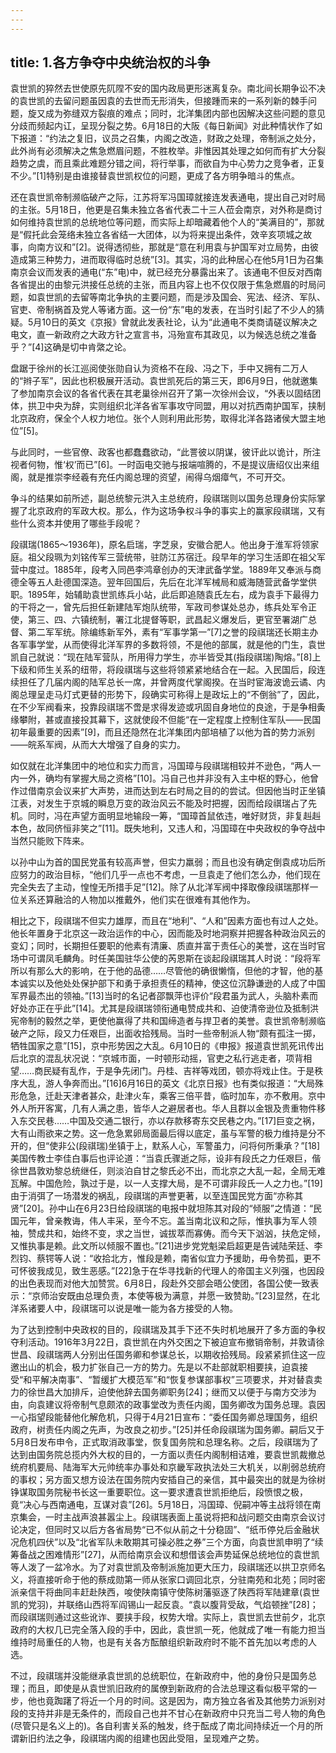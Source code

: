 ```yaml
---
---
---
```

title: 1.各方争夺中央统治权的斗争
---




袁世凯的猝然去世使原先阢陧不安的国内政局更形迷离复杂。南北间长期争讼不决的袁世凯的去留问题虽因袁的去世而无形消失，但接踵而来的一系列新的棘手问题，旋又成为弥缝双方裂痕的难点；同时，北洋集团内部也因解决这些问题的意见分歧而频起内讧，呈现分裂之势。6月18日的大阪《每日新闻》对此种情状作了如下报道：“约法之复旧，议员之召集，内阁之改造，财政之处理，帝制派之处分，此外尚有必须解决之焦急燃眉问题，不胜枚举。非惟因其处理之如何而有扩大分裂趋势之虞，而且乘此难题分错之间，将行举事，而欲自为中心势力之竞争者，正复不少。”[1]特别是由谁接替袁世凯权位的问题，更成了各方明争暗斗的焦点。

还在袁世凯帝制濒临破产之际，江苏将军冯国璋就接连发表通电，提出自己对时局的主张。5月18日，他更是召集未独立各省代表二十三人莅会南京，对外称是商讨如何维持袁世凯的总统地位等问题，而实际上却暗藏着他个人的“美满目的”，那就是“假托此会笼络未独立各省结一大团体，以为将来提出条件，效辛亥项城之故事，向南方议和”[2]。说得透彻些，那就是“意在利用袁与护国军对立局势，由彼造成第三种势力，进而取得临时总统”[3]。其实，冯的此种居心在他5月1日为召集南京会议而发表的通电(“东”电)中，就已经充分暴露出来了。该通电不但反对西南各省提出的由黎元洪接任总统的主张，而且内容上也不仅仅限于焦急燃眉的时局问题，如袁世凯的去留等南北争执的主要问题，而是涉及国会、宪法、经济、军队、官吏、帝制祸首及党人等诸方面。这一份“东”电的发表，在当时引起了不少人的猜疑。5月10日的英文《京报》曾就此发表社论，认为“此通电不类商请磋议解决之电文，直一新政府之大政方针之宣言书，冯殆宣布其政见，以为候选总统之准备乎？”[4]这确是切中肯綮之论。

盘踞于徐州的长江巡阅使张勋自认为资格不在段、冯之下，手中又拥有二万人的“辫子军”，因此也积极展开活动。袁世凯死后的第三天，即6月9日，他就邀集了参加南京会议的各省代表在其老巢徐州召开了第一次徐州会议，“外表以固结团体，拱卫中央为辞，实则组织北洋各省军事攻守同盟，用以对抗西南护国军，挟制北京政府，保全个人权力地位。张个人则利用此形势，取得北洋各路诸侯大盟主地位”[5]。

与此同时，一些官僚、政客也都蠢蠢欲动，“此詈彼以阴谋，彼讦此以诡计，所注视者何物，惟‘权’而已”[6]。一时函电交驰与报端喧腾的，不是提议唐绍仪出来组阁，就是推崇李经羲有充任内阁总理的资望，闹得乌烟瘴气，不可开交。

争斗的结果如前所述，副总统黎元洪入主总统府，段祺瑞则以国务总理身份实际掌握了北京政府的军政大权。那么，作为这场争权斗争的事实上的赢家段祺瑞，又有些什么资本并使用了哪些手段呢？

段祺瑞(1865～1936年)，原名启瑞，字芝泉，安徽合肥人。他出身于淮军将领家庭。祖父段珮为刘铭传军三营统带，驻防江苏宿迁。段早年的学习生活即在祖父军营中度过。1885年，段考入同邑李鸿章创办的天津武备学堂。1889年又奉派与商德全等五人赴德国深造。翌年回国后，先后在北洋军械局和威海随营武备学堂供职。1895年，始辅助袁世凯练兵小站，此后即追随袁氏左右，成为袁手下最得力的干将之一，曾先后担任新建陆军炮队统带，军政司参谋处总办，练兵处军令正使，第三、四、六镇统制，署江北提督等职，武昌起义爆发后，更官至署湖广总督、第二军军统。除编练新军外，素有“军事学第一”[7]之誉的段祺瑞还长期主办各军事学堂，从而使得北洋军界的多数将领，不是他的部属，就是他的门生，袁世凯自己就说：“现在陆军营队，所用得力学生，亦半皆受其(指段祺瑞)陶熔。”[8]上下级和师生关系的纽带，将段祺瑞与这些将领紧紧地结合在一起。入民国后，段连续担任了几届内阁的陆军总长一席，并曾两度代掌阁揆。在当时宦海波诡云谲、内阁总理呈走马灯式更替的形势下，段确实可称得上是政坛上的“不倒翁”了，因此，在不少军阀看来，投靠段祺瑞不啻是求得发迹或巩固自身地位的良途，于是争相夤缘攀附，甚或直接投其幕下，这就使段不但能“在一定程度上控制住军队——民国初年最重要的因素”[9]，而且还隐然在北洋集团内部培植了以他为首的势力派别——皖系军阀，从而大大增强了自身的实力。

如仅就在北洋集团中的地位和实力而言，冯国璋与段祺瑞相较并不逊色，“两人一内一外，确均有掌握大局之资格”[10]。冯自己也并非没有入主中枢的野心，他曾作过借南京会议来扩大声势，进而达到左右时局之目的的尝试。但因他当时正坐镇江表，对发生于京城的瞬息万变的政治风云不能及时把握，因而给段祺瑞占了先机。同时，冯在声望方面明显地输段一筹，“国璋首鼠依违，唯好财货，非复赳赳本色，故同侪恒非笑之”[11]。既失地利，又违人和，冯国璋在中央政权的争夺战中当然只能败下阵来。

以孙中山为首的国民党虽有较高声誉，但实力羸弱；而且也没有确定倒袁成功后所应努力的政治目标，“他们几乎一点也不考虑，一旦袁走了他们怎么办，他们现在完全失去了主动，惶惶无所措手足”[12]。除了从北洋军阀中择取像段祺瑞那样一位关系还算融洽的人物加以推戴外，他们实在很难有其他作为。

相比之下，段祺瑞不但实力雄厚，而且在“地利”、“人和”因素方面也有过人之处。他长年置身于北京这一政治运作的中心，因而能及时地洞察并把握各种政治风云的变幻；同时，长期担任要职的他素有清廉、质直并富于责任心的美誉，这在当时官场中可谓凤毛麟角。时任美国驻华公使的芮恩斯在谈起段祺瑞其人时说：“段将军所以有那么大的影响，在于他的品德……尽管他的确很懒惰，但他的才智，他的基本诚实以及他处处保护部下和勇于承担责任的精神，使这位沉静谦逊的人成了中国军界最杰出的领袖。”[13]当时的名记者邵飘萍也评价“段君虽为武人，头脑朴素而好处亦正在乎此”[14]。尤其是段祺瑞领衔通电赞成共和、迫使清帝逊位及抵制洪宪帝制的毅然之举，更使他赢得了共和国缔造者与捍卫者的美誉。袁世凯帝制濒临破产之际，段又力任艰巨，出面收拾残局。当时一些帝制派人物“颇有孤注一掷，牺牲国家之意”[15]，京中形势因之大乱。6月10日的《申报》报道袁世凯死讯传出后北京的混乱状况说：“京城市面，一时顿形动摇，官吏之私行逃走者，项背相望……商民疑有乱作，于是争先闭门。丹桂、吉祥等戏团，顿亦将戏止住。于是秩序大乱，游人争奔而出。”[16]6月16日的英文《北京日报》也有类似报道：“大局殊形危急，迁赴天津者甚众，赴津火车，乘客三倍平昔，临时加车，亦不敷用。京中外人所开客寓，几有人满之患，皆华人之避居者也。华人且群以金银及贵重物件移入东交民巷……中国及交通二银行，亦以存款移寄东交民巷之内。”[17]巨变之祸，大有山雨欲来之势。这一危急累卵局面最后得以底定，虽与军警的极力维持是分不开的，但“使非公(段祺瑞)坐镇于上，默系人心，军警虽力，问将何所秉承？”[18]美国传教士李佳白事后也评论道：“当袁氏骤逝之际，设非有段氏之力任艰巨，偕徐世昌敦劝黎总统继任，则淡泊自甘之黎氏必不出，而北京之大乱一起，全局无难瓦解。中国危险，孰过于是，以一人支撑大局，是不可谓非段氏一人之力也。”[19]由于消弭了一场潜发的祸乱，段祺瑞的声誉更著，以至连国民党方面“亦称其贤”[20]。孙中山在6月23日给段祺瑞的电报中就坦陈其对段的“倾服”之情道：“民国元年，曾亲教诲，伟人丰采，至今不忘。盖当南北议和之际，惟执事为军人领袖，赞成共和，始终不变，求之当世，诚拔萃而寡俦。而今天下汹汹，扶危定倾，又惟执事是赖。此文所以倾服不置也。”[21]进步党党魁梁启超更是告诫陆荣廷、李烈钧、蔡锷等人说：“收拾北方，惟段是赖，南省似宜力予援助，毋令势孤，更不可怀彼我成见，致生恶感。”[22]急于在华寻找新的代理人的帝国主义列强，也因段的出色表现而对他大加赞赏。6月8日，段赴外交部会晤公使团，各国公使一致表示：“京师治安既由总理负责，本使等极为满意，并愿一致赞助。”[23]显然，在北洋系诸要人中，段祺瑞可以说是唯一能为各方接受的人物。

为了达到控制中央政权的目的，段祺瑞及其手下还不失时机地展开了多方面的争权夺利活动。1916年3月22日，袁世凯在内外交困之下被迫宣布撤销帝制，并敦请徐世昌、段祺瑞两人分别出任国务卿和参谋总长，以期收拾残局。段紧紧抓住这一应邀出山的机会，极力扩张自己一方的势力。先是以不赴部就职相要挟，迫袁接受“和平解决南事”、“暂缓扩大模范军”和“恢复参谋部事权”三项要求，并对替袁卖力的徐世昌大加排斥，迫使他辞去国务卿职务[24]；继而又以便于与南方交涉为由，向袁建议将帝制气息颇浓的政事堂改为责任内阁，国务卿改为国务总理。袁因一心指望段能替他化解危机，只得于4月21日宣布：“委任国务卿总理国务，组织政府，树责任内阁之先声，为改良之初步。”[25]并任命段祺瑞为国务卿。嗣后又于5月8日发布申令，正式取消政事堂，恢复国务院和总理名称。之后，段祺瑞为了达到由国务院总揽内外大权的目的，一方面以责任内阁制相诘难，要袁世凯裁撤总统府机要局、陆海军大元帅统率办事处和京畿军政执法处三大机关，以削弱总统府的事权；另方面又想方设法在国务院内安插自己的亲信，其中最突出的就是为徐树铮谋取国务院秘书长这一重要职位。这一要求遭袁世凯拒绝后，段愤恨之极，竟“决心与西南通电，互谋对袁”[26]。5月18日，冯国璋、倪嗣冲等主战将领在南京集会，一时主战声浪甚嚣尘上。段祺瑞表面上虽说将把和战问题交由南京会议讨论决定，但同时又以后方各省局势“已不似从前之十分稳固”、“纸币停兑后金融状况危机四伏”以及“北省军队未敢期其可操必胜之券”三个方面，向袁世凯申明了“续筹备战之困难情形”[27]，从而给南京会议和想借该会声势延保总统地位的袁世凯等人泼了一盆冷水。为了对袁世凯及帝制派施加更大压力，段祺瑞还以拱卫京师名义，将直接听命于他的蔡成勋第一师从张家口调回北京，分驻南苑和北苑；同时密派亲信干将曲同丰赶赴陕西，唆使陕南镇守使陈树藩驱逐了陕西将军陆建章(袁世凯的党羽)，并联络山西将军阎锡山一起反袁。“袁以腹背受敌，气焰顿挫”[28]；而段祺瑞则通过这些讹诈、要挟手段，权势大增。实际上，袁世凯去世前夕，北京政府的大权几已完全落入段的手中，因此，袁世凯一死，他就成了唯一有能力担当维持时局重任的人物，也是有关各方酝酿组织新政府时不能不首先加以考虑的人选。

不过，段祺瑞并没能继承袁世凯的总统职位，在新政府中，他的身份只是国务总理；而且，即使是从袁世凯旧政府的属僚到新政府的合法总理这看似极平常的一步，他也竟踟躇了将近一个月的时间。这是因为，南方独立各省及其他势力派别对段的支持并非是无条件的，而段自己也并不甘心在新政府中只充当二号人物的角色(尽管只是名义上的)。各自利害关系的触发，终于酝成了南北间持续近一个月的所谓新旧约法之争，段祺瑞内阁的组建也因此受阻，呈现难产之势。